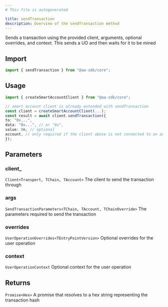 ```yaml
---
# This file is autogenerated

title: sendTransaction
description: Overview of the sendTransaction method
---
```


Sends a transaction using the provided client, arguments, optional overrides, and context.
This sends a UO and then waits for it to be mined

## Import

```ts
import { sendTransaction } from "@aa-sdk/core";
```

## Usage

```ts
import { createSmartAccountClient } from "@aa-sdk/core";

// smart account client is already extended with sendTransaction
const client = createSmartAccountClient(...);
const result = await client.sendTransaction({
to: "0x...",
data: "0x...", // or "0x",
value: 0n, // optional
account, // only required if the client above is not connected to an account
});
```

## Parameters

### client\_

`Client<Transport, TChain, TAccount>`
The client to send the transaction through

### args

`SendTransactionParameters<TChain, TAccount, TChainOverride>`
The parameters required to send the transaction

### overrides

`UserOperationOverrides<TEntryPointVersion>`
Optional overrides for the user operation

### context

`UserOperationContext`
Optional context for the user operation

## Returns

`Promise<Hex>`
A promise that resolves to a hex string representing the transaction hash
